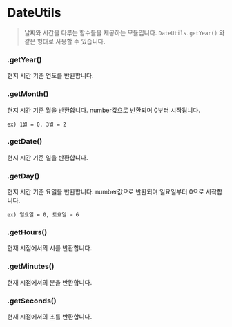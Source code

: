 # DateUtils

> 날짜와 시간을 다루는 함수들을 제공하는 모듈입니다. `DateUtils.getYear()` 와 같은 형태로 사용할 수 있습니다.

### .getYear()

현지 시간 기준 연도를 반환합니다.

### .getMonth()

현지 시간 기준 월을 반환합니다. number값으로 반환되며 0부터 시작됩니다. 

`ex) 1월 = 0, 3월 = 2`

### .getDate()

현지 시간 기준 일을 반환합니다.

### .getDay()

현지 시간 기준 요일을 반환합니다. number값으로 반환되며 일요일부터 0으로 시작합니다.

`ex) 일요일 = 0, 토요일 → 6`

### .getHours()

현재 시점에서의 시를 반환합니다.

### .getMinutes()

현재 시점에서의 분을 반환합니다.

### .getSeconds()

현재 시점에서의 초를 반환합니다.
